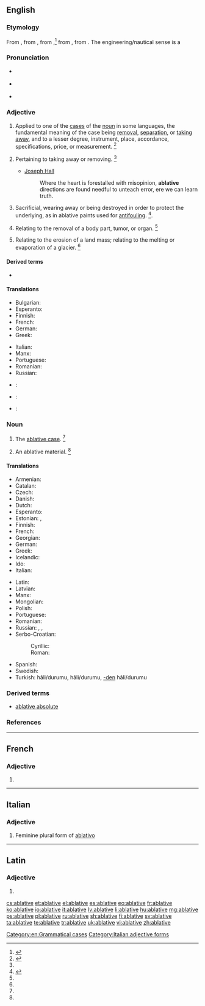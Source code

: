 {{also|Ablative}}
==English==
{{wikipedia}}

===Etymology===
From {{etyl|enm|en}}, from {{etyl|fro|en}} {{term/t|fro|ablatif||the ablative case}}, from {{etyl|la|en}} {{term/t|la|ablātīvus||expressing removal}},<ref>{{R:American Heritage 1971|page=3}}</ref> from {{etyl|la|en}} {{term/t|la|ablātus||taken away}}, from {{etyl|la|en}} {{term/t|la|auferō||I take away}}. The engineering/nautical sense is a {{back-form|ablate|nocap=1}}

===Pronunciation===
* {{sense|grammar}} {{a|US}} {{IPA|/ˈæb.lə.tɪv/}}
* {{sense|engineering|nautical}} {{IPA|/əˈbleɪ.tɪv/}}
* {{audio|en-us-ablative.ogg|Audio (US)|lang=en}}

===Adjective===
{{en-adj|-}}

# {{context|grammar|lang=en}} Applied to one of the [[case]]s of the [[noun]] in some languages, the fundamental meaning of the case being [[removal]], [[separation]], or [[taking away]], and to a lesser degree, instrument, place, accordance, specifications, price, or measurement. {{defdate|First attested from around (1350 to 1470).}}<ref name=SOED>{{R:SOED5|page=5}}</ref>
# {{context|obsolete|lang=en}} Pertaining to taking away or removing. {{defdate|Attested from the mid 16<sup>th</sup> century until the early 18<sup>th</sup> century.}}<ref name=SOED/>
#* {{rfdate}} [[w:Joseph Hall (bishop)|Joseph Hall]]
#*: Where the heart is forestalled with misopinion, '''ablative''' directions are found needful to unteach error, ere we can learn truth.
# {{context|engineering|nautical|lang=en}} Sacrificial, wearing away or being destroyed in order to protect the underlying, as in ablative paints used for [[antifouling]]. {{defdate|First attested in 1959.}}<ref>{{R:CDOE|page=3}}</ref>.
# {{context|medical|lang=en}} Relating to the removal of a body part, tumor, or organ. {{defdate|First attested in the mid 20<sup>th</sup> century.}}<ref name=SOED/>
# {{context|geology|lang=en}} Relating to the erosion of a land mass; relating to the melting or evaporation of a glacier. {{defdate|First attested in the mid 20<sup>th</sup> century.}}<ref name=SOED/>

====Derived terms====
* {{l/en|ablativity}}

====Translations====
{{trans-top|obsolete: taking away}}
{{trans-mid}}
{{trans-bottom}}

{{trans-top|applied to one of the cases of the noun in other language}}
* Bulgarian: {{t|bg|творителен}} {{qualifier|падеж}}
* Esperanto: {{t|eo|ablativa}}
* Finnish: {{t+|fi|ablatiivinen}}
* French: {{t+|fr|ablatif}}
* German: {{t+|de|ablativisch}}
* Greek: {{t+|el|αφαιρετικός|f|tr=afairetikós}}
{{trans-mid}}
* Italian: {{t+|it|ablativo|m}}
* Manx: {{t|gv|gowaltagh}}
* Portuguese: {{t+|pt|ablativo}}
* Romanian: {{t+|ro|ablativ}}
* Russian: {{t|ru|аблятивный|tr=abljatívnyj|sc=Cyrl}}
{{trans-bottom}}

{{checktrans-top}}
* {{ttbc|ia}}: {{t|ia|ablative}}
{{trans-mid}}
* {{ttbc|nov}}: {{qualifier|adj.}} {{t|nov|ablativi}}
* {{ttbc|vi}}: {{t|vi|cách công cụ}}
{{trans-bottom}}

===Noun===
{{en-noun}}

# {{context|grammar|lang=en}} The [[ablative case]]. {{defdate|First attested around 1350 to 1470.}}<ref name=SOED/>
# An ablative material. {{defdate|Mid 20<sup>th</sup> century.}}<ref name=SOED/>

====Translations====
{{trans-top|(grammar) the ablative case}}
* Armenian: {{t|hy|բացառական|tr=bac’aṙakan}}
* Catalan: {{t|ca|ablatiu|m}}
* Czech: {{t|cs|ablativ|m}}
* Danish: {{t|da|ablativ|c}}
* Dutch: {{t+|nl|ablatief|m}}
* Esperanto: {{t+|eo|ablativo}}
* Estonian: {{t+|et|alaltütlev}}, {{t+|et|ablatiiv}}
* Finnish: {{t+|fi|ablatiivi}}
* French: {{t+|fr|ablatif|m}}
* Georgian: {{t+|ka|მოქმედებითი|sc=Geor}}
* German: {{t+|de|Ablativ|m}}
* Greek: {{t+|el|αφαιρετική|f|tr=afairetikí}}
* Icelandic: {{t+|is|sviftifall|n}}
* Ido: {{t+|io|ablativo}}
* Italian: {{t+|it|ablativo|m}}
{{trans-mid}}
* Latin: {{t|la|casus ablativus|m}}
* Latvian: {{t+|lv|ablatīvs|m}}
* Manx: {{t|gv|gowaltagh|m}}
* Mongolian: {{t+|mn|гарах|sc=Cyrl}}
* Polish: {{t+|pl|ablatyw|m}}
* Portuguese: {{t+|pt|ablativo|m}}
* Romanian: {{t+|ro|ablativ|n}}
* Russian: {{t|ru|отложительный падеж|m|tr=otložítelʹnyj padéž|sc=Cyrl}}, {{t+|ru|аблятив|m|tr=abljatív|sc=Cyrl}}, {{t+|ru|аблатив|m|tr=ablatív|sc=Cyrl}}
* Serbo-Croatian:
*: Cyrillic: {{t|sh|аблатив|m}}
*: Roman: {{t|sh|ablativ|m}}
* Spanish: {{t+|es|ablativo|m}}
* Swedish: {{t+|sv|ablativ}}
* Turkish: {{t+|tr|ayrılma}} hâli/durumu, {{t+|tr|çıkma}} hâli/durumu, [[-den]] hâli/durumu
{{trans-bottom}}

===Derived terms===
* [[ablative absolute]]<!-- this does not belong here! - a construction in Latin, in which a noun in the ablative case has a [[participle]] (either expressed or [[implied]]), [[agreeing]] with it in [[gender]], [[number]], and case, both words forming a clause by themselves and being [[unconnected]], [[grammatically]], with the rest of the sentence; as, ''Tarquinio regnante, Pythagoras venit'', ''i. e.'' "Tarquinius reigning, Pythagoras came"; so, "When Tarquinius was king, Pythagoras came".-->

===References===
<references/>

[[Category:en:Grammatical cases]]

----

==French==

===Adjective===
{{fr-adj-form}} {{g|f}}

# {{feminine of|ablatif|lang=fr}}

----

==Italian==

===Adjective===
{{head|it}} {{g|f}}

# Feminine plural form of [[ablativo]]

[[Category:Italian adjective forms]]

----

==Latin==

===Adjective===
{{la-adj-form|ablative}}

# {{inflection of|ablativus||voc|m|s|lang=la}}

[[cs:ablative]]
[[et:ablative]]
[[el:ablative]]
[[es:ablative]]
[[eo:ablative]]
[[fr:ablative]]
[[ko:ablative]]
[[io:ablative]]
[[it:ablative]]
[[lv:ablative]]
[[li:ablative]]
[[hu:ablative]]
[[mg:ablative]]
[[ps:ablative]]
[[pl:ablative]]
[[ru:ablative]]
[[sh:ablative]]
[[fi:ablative]]
[[sv:ablative]]
[[ta:ablative]]
[[te:ablative]]
[[tr:ablative]]
[[uk:ablative]]
[[vi:ablative]]
[[zh:ablative]]